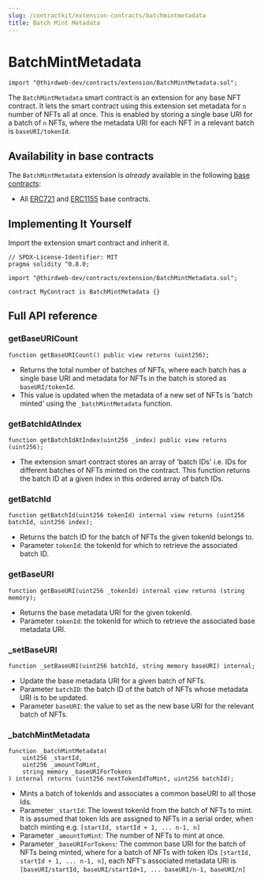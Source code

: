 ```yaml
---
slug: /contractkit/extension-contracts/batchmintmetadata
title: Batch Mint Metadata
---
```



# BatchMintMetadata

```solidity
import "@thirdweb-dev/contracts/extension/BatchMintMetadata.sol";
```

The `BatchMintMetadata` smart contract is an extension for any base NFT contract. It lets the smart contract using this extension set metadata for `n` number of NFTs all at once. This is enabled by storing a single base URI for a batch of `n` NFTs, where the metadata URI for each NFT in a relevant batch is `baseURI/tokenId`.

<ViewContractCodeButton
  link="https://github.com/thirdweb-dev/contracts/blob/main/contracts/extension/Multicall.sol"
  name="Multicall"
/>

## Availability in base contracts

The `BatchMintMetadata` extension is _already_ available in the following [base contracts](/contractkit/base-contracts):

- All [ERC721](/contractkit/base-contracts/erc-721/erc721base) and [ERC1155](/contractkit/base-contracts/erc-1155/erc1155base) base contracts.

## Implementing It Yourself

Import the extension smart contract and inherit it.

```solidity
// SPDX-License-Identifier: MIT
pragma solidity ^0.8.0;

import "@thirdweb-dev/contracts/extension/BatchMintMetadata.sol";

contract MyContract is BatchMintMetadata {}
```

## Full API reference

### getBaseURICount

```solidity
function getBaseURICount() public view returns (uint256);
```

- Returns the total number of batches of NFTs, where each batch has a single base URI and metadata for NFTs in the batch is stored as `baseURI/tokenId`.
- This value is updated when the metadata of a new set of NFTs is 'batch minted' using the `_batchMintMetadata` function.

### getBatchIdAtIndex

```solidity
function getBatchIdAtIndex(uint256 _index) public view returns (uint256);
```

- The extension smart contract stores an array of 'batch IDs' i.e. IDs for different batches of NFTs minted on the contract. This function returns the batch ID at a given index in this ordered array of batch IDs.

### getBatchId

```solidity
function getBatchId(uint256 tokenId) internal view returns (uint256 batchId, uint256 index);
```

- Returns the batch ID for the batch of NFTs the given tokenId belongs to.
- Parameter `tokenId`: the tokenId for which to retrieve the associated batch ID.

### getBaseURI

```solidity
function getBaseURI(uint256 _tokenId) internal view returns (string memory);
```

- Returns the base metadata URI for the given tokenId.
- Parameter `tokenId`: the tokenId for which to retrieve the associated base metadata URI.

### \_setBaseURI

```solidity
function _setBaseURI(uint256 batchId, string memory baseURI) internal;
```

- Update the base metadata URI for a given batch of NFTs.
- Parameter `batchID`: the batch ID of the batch of NFTs whose metadata URI is to be updated.
- Parameter `baseURI`: the value to set as the new base URI for the relevant batch of NFTs.

### \_batchMintMetadata

```solidity
function _batchMintMetadata(
    uint256 _startId,
    uint256 _amountToMint,
    string memory _baseURIForTokens
) internal returns (uint256 nextTokenIdToMint, uint256 batchId);
```

- Mints a batch of tokenIds and associates a common baseURI to all those Ids.
- Parameter `_startId`: The lowest tokenId from the batch of NFTs to mint. It is assumed that token Ids are assigned to NFTs in a serial order, when batch minting e.g. `[startId, startId + 1, ... n-1, n]`
- Parameter `_amountToMint`: The number of NFTs to mint at once.
- Parameter `_baseURIForTokens`: The common base URI for the batch of NFTs being minted, where for a batch of NFTs with token IDs `[startId, startId + 1, ... n-1, n]`, each NFT's associated metadata URI is `[baseURI/startId, baseURI/startId+1, ... baseURI/n-1, baseURI/n]`
